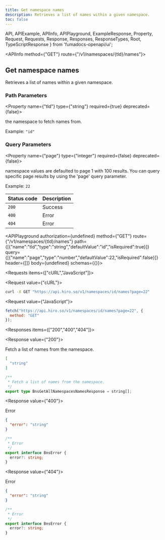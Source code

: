 ```yaml
---
title: Get namespace names
description: Retrieves a list of names within a given namespace.
toc: false
---
```


  API,
  APIExample,
  APIInfo,
  APIPlayground,
  ExampleResponse,
  Property,
  Request,
  Requests,
  Response,
  Responses,
  ResponseTypes,
  Root,
  TypeScriptResponse
} from 'fumadocs-openapi/ui';

<Root>

<API>

<APIInfo method={"GET"} route={"/v1/namespaces/{tld}/names"}>

## Get namespace names

Retrieves a list of names within a given namespace.
### Path Parameters

<Property name={"tld"} type={"string"} required={true} deprecated={false}>

the namespace to fetch names from.

<span>Example: `"id"`</span>

</Property>

### Query Parameters

<Property name={"page"} type={"integer"} required={false} deprecated={false}>

namespace values are defaulted to page 1 with 100 results. You can query specific page results by using the 'page' query parameter.

<span>Example: `22`</span>

</Property>

| Status code | Description |
| :------ | :------ |
| `200` | Success |
| `400` | Error |
| `404` | Error |

<APIPlayground authorization={undefined} method={"GET"} route={"/v1/namespaces/{tld}/names"} path={[{"name":"tld","type":"string","defaultValue":"id","isRequired":true}]} query={[{"name":"page","type":"number","defaultValue":22,"isRequired":false}]} header={[]} body={undefined} schemas={{}}>

</APIPlayground>

</APIInfo>

<APIExample>

<Requests items={["cURL","JavaScript"]}>

<Request value={"cURL"}>

```bash
curl -X GET "https://api.hiro.so/v1/namespaces/id/names?page=22"
```

</Request>

<Request value={"JavaScript"}>

```js
fetch("https://api.hiro.so/v1/namespaces/id/names?page=22", {
  method: "GET"
});
```

</Request>

</Requests>

<Responses items={["200","400","404"]}>

<Response value={"200"}>

Fetch a list of names from the namespace.

<ResponseTypes>

<ExampleResponse>

```json
[
  "string"
]
```

</ExampleResponse>

<TypeScriptResponse>

```ts
/**
 * Fetch a list of names from the namespace.
 */
export type BnsGetAllNamespacesNamesResponse = string[];
```

</TypeScriptResponse>

</ResponseTypes>

</Response>

<Response value={"400"}>

Error

<ResponseTypes>

<ExampleResponse>

```json
{
  "error": "string"
}
```

</ExampleResponse>

<TypeScriptResponse>

```ts
/**
 * Error
 */
export interface BnsError {
  error?: string;
}
```

</TypeScriptResponse>

</ResponseTypes>

</Response>

<Response value={"404"}>

Error

<ResponseTypes>

<ExampleResponse>

```json
{
  "error": "string"
}
```

</ExampleResponse>

<TypeScriptResponse>

```ts
/**
 * Error
 */
export interface BnsError {
  error?: string;
}
```

</TypeScriptResponse>

</ResponseTypes>

</Response>

</Responses>

</APIExample>

</API>

</Root>
